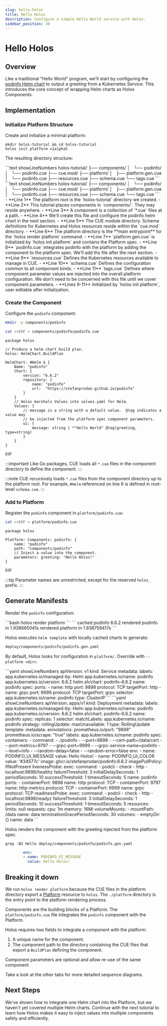 ```yaml
---
slug: hello-holos
title: Hello Holos
description: Configure a simple Hello World service with Holos.
sidebar_position: 30
---
```



# Hello Holos

## Overview

Like a traditional "Hello World" program, we'll start by configuring the
[podinfo Helm chart][podinfo] to output a greeting from a Kubernetes Service.
This introduces the core concept of wrapping Helm charts as Holos Components.

## Implementation

### Initialize Platform Structure

Create and initialize a minimal platform:

```shell
mkdir holos-tutorial && cd holos-tutorial
holos init platform v1alpha5
```

The resulting directory structure:

<Tabs groupId="80D04C6A-BC83-44D0-95CC-CE01B439B159">
<TabItem value="tree" label="Tree">
```text showLineNumbers
holos-tutorial/
├── components/
│   └── podinfo/
│       └── podinfo.cue
├── cue.mod/
├── platform/
│   ├── platform.gen.cue
│   └── podinfo.cue
├── resources.cue
├── schema.cue
└── tags.cue
```
</TabItem>
<TabItem value="details" label="Details">
<div style={{display: "flex"}}>
<div>
```text showLineNumbers
holos-tutorial/
├── components/
│   └── podinfo/
│       └── podinfo.cue
├── cue.mod/
├── platform/
│   ├── platform.gen.cue
│   └── podinfo.cue
├── resources.cue
├── schema.cue
└── tags.cue
```
</div>
<div>
- **Line 1** The platform root is the `holos-tutorial` directory we created.
- **Line 2** This tutorial places components in `components/`.  They may reside
anywhere.
- **Line 3** A component is a collection of `*.cue` files at a path.
- **Line 4** We'll create this file and configure the podinfo helm chart in the
next section.
- **Line 5** The CUE module directory.  Schema definitions for Kubernetes and
Holos resources reside within the `cue.mod` directory.
- **Line 6** The platform directory is the **main entrypoint** for the `holos
render platform` command.
- **Line 7** `platform.gen.cue` is initialized by `holos init platform` and
contains the Platform spec.
- **Line 8** `podinfo.cue` integrates podinfo with the platform by adding the
component to the platform spec.  We'll add ths file after the next section.
- **Line 9** `resources.cue` Defines the Kubernetes resources available to
manage in CUE.
- **Line 10** `schema.cue` Defines the configuration common to all component
kinds.
- **Line 11** `tags.cue` Defines where component parameter values are injected
into the overall platform configuration.  We don't need to be concerned with
this file until we cover component parameters.
- **Lines 9-11** Initialized by `holos init platform`, user editable after
initialization.
</div>
</div>
</TabItem>
</Tabs>

### Create the Component

Configure the `podinfo` component:

```bash
mkdir -p components/podinfo
```
```bash
cat <<EOF > components/podinfo/podinfo.cue
```
```cue showLineNumbers
package holos

// Produce a helm chart build plan.
holos: HelmChart.BuildPlan

HelmChart: #Helm & {
	Name: "podinfo"
	Chart: {
		version: "6.6.2"
		repository: {
			name: "podinfo"
			url:  "https://stefanprodan.github.io/podinfo"
		}
	}
	// Holos marshals Values into values.yaml for Helm.
	Values: {
		// message is a string with a default value.  @tag indicates a value may
		// be injected from the platform spec component parameters.
		ui: {
			message: string | *"Hello World" @tag(greeting, type=string)
		}
	}
}
```
```bash
EOF
```

:::important
Like Go packages, CUE loads all `*.cue` files in the component directory to
define the component.
:::

:::note
CUE recursively loads `*.cue` files from the component directory up to the
platform root. For example, `#Helm` referenced on line 6 is defined in
root-level `schema.cue`.
:::

### Add to Platform

Register the `podinfo` component in `platform/podinfo.cue`:

```bash
cat <<EOF > platform/podinfo.cue
```
```cue showLineNumbers
package holos

Platform: Components: podinfo: {
	name: "podinfo"
	path: "components/podinfo"
	// Inject a value into the component.
	parameters: greeting: "Hello Holos!"
}
```
```bash
EOF
```

:::tip
Parameter names are unrestricted, except for the reserved `holos_` prefix.
:::

## Generate Manifests

Render the `podinfo` configuration:

<Tabs groupId="E150C802-7162-4FBF-82A7-77D9ADAEE847">
  <TabItem value="command" label="Command">
```bash
holos render platform
```
  </TabItem>
  <TabItem value="output" label="Output">
```
cached podinfo 6.6.2
rendered podinfo in 1.938665041s
rendered platform in 1.938759417s
```
  </TabItem>
</Tabs>

Holos executes `helm template` with locally cached charts to generate:

```txt
deploy/components/podinfo/podinfo.gen.yaml
```

By default, Holos looks for configuration in `platform/`. Override with
`--platform <dir>`.

<Tabs groupId="0E9C231D-D0E8-410A-A4A0-601842A086A6">
  <TabItem value="service" label="Service">
```yaml showLineNumbers
apiVersion: v1
kind: Service
metadata:
  labels:
    app.kubernetes.io/managed-by: Helm
    app.kubernetes.io/name: podinfo
    app.kubernetes.io/version: 6.6.2
    helm.sh/chart: podinfo-6.6.2
  name: podinfo
spec:
  ports:
  - name: http
    port: 9898
    protocol: TCP
    targetPort: http
  - name: grpc
    port: 9999
    protocol: TCP
    targetPort: grpc
  selector:
    app.kubernetes.io/name: podinfo
  type: ClusterIP
```
  </TabItem>
  <TabItem value="deployment" label="Deployment">
```yaml showLineNumbers
apiVersion: apps/v1
kind: Deployment
metadata:
  labels:
    app.kubernetes.io/managed-by: Helm
    app.kubernetes.io/name: podinfo
    app.kubernetes.io/version: 6.6.2
    helm.sh/chart: podinfo-6.6.2
  name: podinfo
spec:
  replicas: 1
  selector:
    matchLabels:
      app.kubernetes.io/name: podinfo
  strategy:
    rollingUpdate:
      maxUnavailable: 1
    type: RollingUpdate
  template:
    metadata:
      annotations:
        prometheus.io/port: "9898"
        prometheus.io/scrape: "true"
      labels:
        app.kubernetes.io/name: podinfo
    spec:
      containers:
      - command:
        - ./podinfo
        - --port=9898
        - --cert-path=/data/cert
        - --port-metrics=9797
        - --grpc-port=9999
        - --grpc-service-name=podinfo
        - --level=info
        - --random-delay=false
        - --random-error=false
        env:
        - name: PODINFO_UI_MESSAGE
          value: Hello Holos!
        - name: PODINFO_UI_COLOR
          value: '#34577c'
        image: ghcr.io/stefanprodan/podinfo:6.6.2
        imagePullPolicy: IfNotPresent
        livenessProbe:
          exec:
            command:
            - podcli
            - check
            - http
            - localhost:9898/healthz
          failureThreshold: 3
          initialDelaySeconds: 1
          periodSeconds: 10
          successThreshold: 1
          timeoutSeconds: 5
        name: podinfo
        ports:
        - containerPort: 9898
          name: http
          protocol: TCP
        - containerPort: 9797
          name: http-metrics
          protocol: TCP
        - containerPort: 9999
          name: grpc
          protocol: TCP
        readinessProbe:
          exec:
            command:
            - podcli
            - check
            - http
            - localhost:9898/readyz
          failureThreshold: 3
          initialDelaySeconds: 1
          periodSeconds: 10
          successThreshold: 1
          timeoutSeconds: 5
        resources:
          limits: null
          requests:
            cpu: 1m
            memory: 16Mi
        volumeMounts:
        - mountPath: /data
          name: data
      terminationGracePeriodSeconds: 30
      volumes:
      - emptyDir: {}
        name: data
```
  </TabItem>
</Tabs>

Holos renders the component with the greeting injected from the platform spec.

```shell
grep -B2 Hello deploy/components/podinfo/podinfo.gen.yaml
```
```yaml
        env:
        - name: PODINFO_UI_MESSAGE
          value: Hello Holos!
```

## Breaking it down

We run `holos render platform` because the CUE files in the platform directory
export a [Platform] resource to `holos`. The `./platform` directory is the entry
point to the platform rendering process.

Components are the building blocks of a Platform. The `platform/podinfo.cue`
file integrates the `podinfo` component with the Platform.

Holos requires two fields to integrate a component with the platform:

1. A unique name for the component.
2. The component path to the directory containing the CUE files that export a
`BuildPlan` defining the component.

Component parameters are optional and allow re-use of the same component.

<Tabs groupId="67C1EE71-3EA8-4568-9F6D-0072BA09FF12">
  <TabItem value="overview" label="Rendering Overview">
    Take a look at the other tabs for more detailed sequence diagrams.
    <RenderingOverview />
  </TabItem>
  <TabItem value="platform" label="Platform Sequence">
    <PlatformSequence />
  </TabItem>
  <TabItem value="component" label="Component Sequence">
    <ComponentSequence />
  </TabItem>
</Tabs>

## Next Steps

We've shown how to integrate one Helm chart into the Platform, but we haven't
yet covered multiple Helm charts. Continue with the next tutorial to learn how
Holos makes it easy to inject values into multiple components safely and
efficiently.

[podinfo]: https://github.com/stefanprodan/podinfo
[CUE Module]: https://cuelang.org/docs/reference/modules/
[CUE Tags]: https://cuelang.org/docs/howto/inject-value-into-evaluation-using-tag-attribute/
[Platform]: ../api/author.md#Platform
